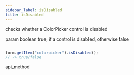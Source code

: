 ```yaml
---
sidebar_label: isDisabled
title: isDisabled
---
```



          


<Short>
 checks whether a ColorPicker control is disabled


</Short>



param   boolean     true, if a control is disabled, otherwise false


~~~js

form.getItem("colorpicker").isDisabled(); 
// -> true/false


~~~
 api_method

<Descr>





</Descr>

